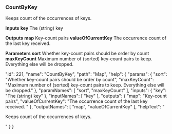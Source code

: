 ### CountByKey

Keeps count of the occurrences of keys.

**Inputs**
**key**
The (string) key


**Outputs**
**map**
Key-count pairs
**valueOfCurrentKey**
The occurrence count of the last key received. 


**Parameters**
**sort**
Whether key-count pairs should be order by count
**maxKeyCount**
Maximum number of (sorted) key-count pairs to keep. Everything else will be dropped.


  "id": 221,
  "name": "CountByKey",
  "path": "Map",
  "help": {
    "params": {
      "sort": "Whether key-count pairs should be order by count",
      "maxKeyCount": "Maximum number of (sorted) key-count pairs to keep. Everything else will be dropped."
    },
    "paramNames": [
      "sort",
      "maxKeyCount"
    ],
    "inputs": {
      "key": "The (string) key"
    },
    "inputNames": [
      "key"
    ],
    "outputs": {
      "map": "Key-count pairs",
      "valueOfCurrentKey": "The occurrence count of the last key received. "
    },
    "outputNames": [
      "map",
      "valueOfCurrentKey"
    ],
    "helpText": "<p>Keeps count of the occurrences of keys.</p>"
  }
}
